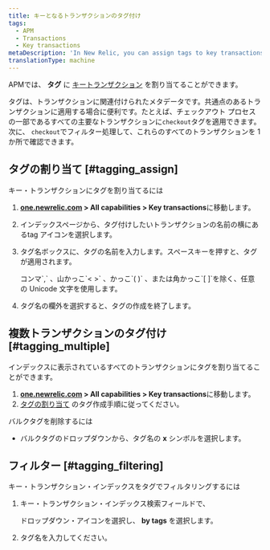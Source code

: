 ```yaml
---
title: キーとなるトランザクションのタグ付け
tags:
  - APM
  - Transactions
  - Key transactions
metaDescription: 'In New Relic, you can assign tags to key transactions to group similar transactions together. This makes them easier to find and analyze.'
translationType: machine
---
```


APMでは、 **タグ** に [キートランザクション](/docs/apm/transactions/key-transactions/key-transactions-tracking-important-transactions-or-events) を割り当てることができます。

タグは、トランザクションに関連付けられたメタデータです。共通点のあるトランザクションに適用する場合に便利です。たとえば、チェックアウト プロセスの一部であるすべての主要なトランザクションに`checkout`タグを適用できます。次に、 `checkout`でフィルター処理して、これらのすべてのトランザクションを 1 か所で確認できます。

## タグの割り当て [#tagging_assign]

キー・トランザクションにタグを割り当てるには

1. **[one.newrelic.com](https://one.newrelic.com/all-capabilities) > All capabilities > Key transactions**に移動します。

2. インデックスページから、タグ付けしたいトランザクションの名前の横にあるtag <Icon name="fe-tag"/>アイコンを選択します。

3. タグ名ボックスに、タグの名前を入力します。スペースキーを押すと、タグが適用されます。

   <Callout variant="tip">
     コンマ`,` 、山かっこ`< >` 、かっこ`( )` 、または角かっこ`[ ]`を除く、任意の Unicode 文字を使用します。
   </Callout>

4. タグ名の欄外を選択すると、タグの作成を終了します。

## 複数トランザクションのタグ付け [#tagging_multiple]

インデックスに表示されているすべてのトランザクションにタグを割り当てることができます。

1. **[one.newrelic.com](https://one.newrelic.com/all-capabilities) > All capabilities > Key transactions**に移動します。
2. [タグの割り当て](#tagging_assign) のタグ作成手順に従ってください。

バルクタグを削除するには

* バルクタグのドロップダウンから、タグ名の **x** シンボルを選択します。

## フィルター [#tagging_filtering]

キー・トランザクション・インデックスをタグでフィルタリングするには

1. キー・トランザクション・インデックス検索フィールドで、

   <Icon name="fe-chevron-down"/>

   ドロップダウン・アイコンを選択し、 **by tags** を選択します。

2. タグ名を入力してください。